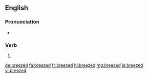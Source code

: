 ==English==

===Pronunciation===
* {{IPA|/bɹiːzd/|lang=en}}

===Verb===
{{head|en|verb form}}

# {{en-past of|breeze}}

[[de:breezed]]
[[fa:breezed]]
[[fr:breezed]]
[[hi:breezed]]
[[mg:breezed]]
[[ja:breezed]]
[[vi:breezed]]